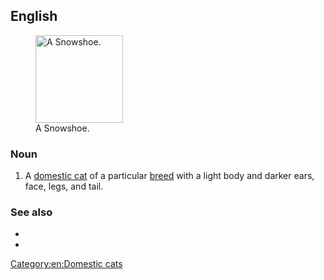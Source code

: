{{also|snowshoe}}

==English==
[[File:SnowshoeCat.jpg|thumb|right|140px|A Snowshoe.]]

===Noun===
{{en-noun}}

# A [[domestic cat]] of a particular [[breed]] with a light body and darker ears, face, legs, and tail.

===See also===
* {{pedia|Snowshoe (cat)}}
* {{commonslite|Category:Snowshoe (cat)}}

[[Category:en:Domestic cats]]